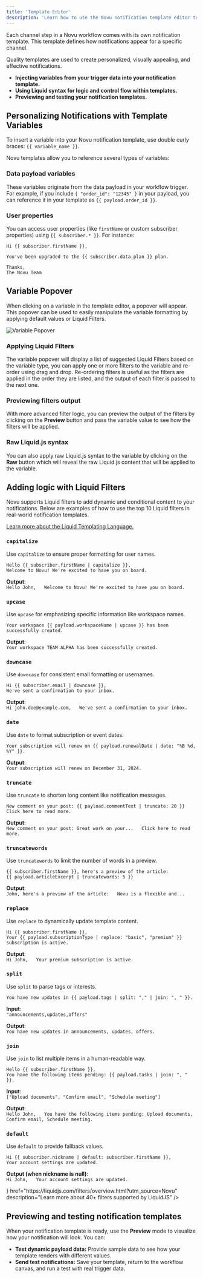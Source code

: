 ```yaml
---
title: 'Template Editor'
description: 'Learn how to use the Novu notification template editor to design notifications'
---
```



Each channel step in a Novu workflow comes with its own notification template. This template defines how notifications appear for a specific channel.

Quality templates are used to create personalized, visually appealing, and effective notifications.

- **Injecting variables from your trigger data into your notification template.**
- **Using Liquid syntax for logic and control flow within templates.**
- **Previewing and testing your notification templates.**

## Personalizing Notifications with Template Variables

To insert a variable into your Novu notification template, use double curly braces: `{{ variable_name }}`.

Novu templates allow you to reference several types of variables:

### Data payload variables

These variables originate from the data payload in your workflow trigger.
For example, if you include `{ "order_id": "12345" }` in your payload, you can reference it in your template as `{{ payload.order_id }}`.

### User properties

You can access user properties (like `firstName` or custom subscriber properties) using `{{ subscriber.* }}`. For instance:

```liquid
Hi {{ subscriber.firstName }},

You've been upgraded to the {{ subscriber.data.plan }} plan.

Thanks,
The Novu Team
```

## Variable Popover

When clicking on a variable in the template editor, a popover will appear. This popover can be used to easily manipulate the variable formatting by applying default values or Liquid Filters.

<img src="/images/variable-popover.png" alt="Variable Popover" />

### Applying Liquid Filters

The variable popover will display a list of suggested Liquid Filters based on the variable type, you can apply one or more filters to the variable and re-order using drag and drop.
Re-ordering filters is useful as the filters are applied in the order they are listed, and the output of each filter is passed to the next one.

### Previewing filters output

With more advanced filter logic, you can preview the output of the filters by clicking on the **Preview** button and pass the variable value to see how the filters will be applied.

### Raw Liquid.js syntax

You can also apply raw Liquid.js syntax to the variable by clicking on the **Raw** button which will reveal the raw Liquid.js content that will be applied to the variable.

## Adding logic with Liquid Filters

Novu supports Liquid filters to add dynamic and conditional content to your notifications. Below are examples of how to use the top 10 Liquid filters in real-world notification templates.

<a href="https://shopify.github.io/liquid/" target="_blank">
  Learn more about the Liquid Templating Language.
</a>

### `capitalize`

Use `capitalize` to ensure proper formatting for user names.

```liquid
Hello {{ subscriber.firstName | capitalize }},
Welcome to Novu! We're excited to have you on board.
```

**Output**:  
`Hello John,  
Welcome to Novu! We're excited to have you on board.`

### `upcase`

Use `upcase` for emphasizing specific information like workspace names.

```liquid
Your workspace {{ payload.workspaceName | upcase }} has been successfully created.
```

**Output**:  
`Your workspace TEAM ALPHA has been successfully created.`

### `downcase`

Use `downcase` for consistent email formatting or usernames.

```liquid
Hi {{ subscriber.email | downcase }},
We've sent a confirmation to your inbox.
```

**Output**:  
`Hi john.doe@example.com,  
We've sent a confirmation to your inbox.`

### `date`

Use `date` to format subscription or event dates.

```liquid
Your subscription will renew on {{ payload.renewalDate | date: "%B %d, %Y" }}.
```

**Output**:  
`Your subscription will renew on December 31, 2024.`

### `truncate`

Use `truncate` to shorten long content like notification messages.

```liquid
New comment on your post: {{ payload.commentText | truncate: 20 }}
Click here to read more.
```

**Output**:  
`New comment on your post: Great work on your...  
Click here to read more.`

### `truncatewords`

Use `truncatewords` to limit the number of words in a preview.

```liquid
{{ subscriber.firstName }}, here's a preview of the article:
{{ payload.articleExcerpt | truncatewords: 5 }}
```

**Output**:  
`John, here's a preview of the article:  
Novu is a flexible and...`

### `replace`

Use `replace` to dynamically update template content.

```liquid
Hi {{ subscriber.firstName }},
Your {{ payload.subscriptionType | replace: "basic", "premium" }} subscription is active.
```

**Output**:  
`Hi John,  
Your premium subscription is active.`

### `split`

Use `split` to parse tags or interests.

```liquid
You have new updates in {{ payload.tags | split: "," | join: ", " }}.
```

**Input**:  
`"announcements,updates,offers"`

**Output**:  
`You have new updates in announcements, updates, offers.`

### `join`

Use `join` to list multiple items in a human-readable way.

```liquid
Hello {{ subscriber.firstName }},
You have the following items pending: {{ payload.tasks | join: ", " }}.
```

**Input**:  
`["Upload documents", "Confirm email", "Schedule meeting"]`

**Output**:  
`Hello John,  
You have the following items pending: Upload documents, Confirm email, Schedule meeting.`

### `default`

Use `default` to provide fallback values.

```liquid
Hi {{ subscriber.nickname | default: subscriber.firstName }},
Your account settings are updated.
```

**Output (when nickname is null)**:  
`Hi John,  
Your account settings are updated.`

<Cards>
  <Card
    title="Liquid Filters"
    icon={<FilterIcon className="h-4 w-4" />}
    href="https://liquidjs.com/filters/overview.html?utm_source=Novu"
    description="Learn more about 40+ filters supported by LiquidJS"
  />
</Cards>

## Previewing and testing notification templates

When your notification template is ready, use the **Preview** mode to visualize how your notification will look. You can:

- **Test dynamic payload data:** Provide sample data to see how your template renders with different values.
- **Send test notifications:** Save your template, return to the workflow canvas, and run a test with real trigger data.

